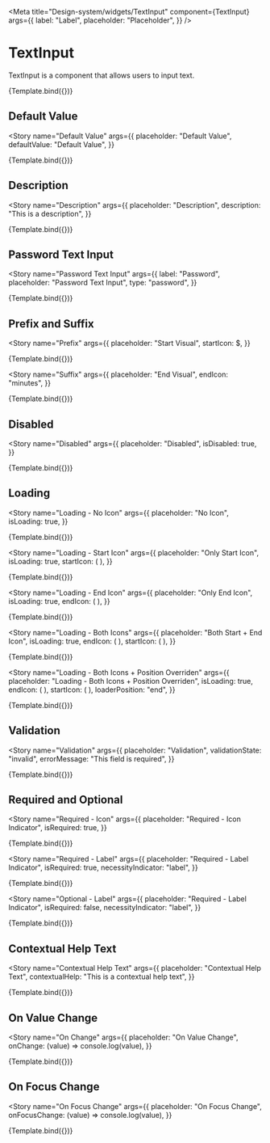 
<Meta
  title="Design-system/widgets/TextInput"
  component={TextInput}
  args={{
    label: "Label",
    placeholder: "Placeholder",
  }}
/>


# TextInput

TextInput is a component that allows users to input text.

<Canvas>
  <Story name="TextInput">{Template.bind({})}</Story>
</Canvas>

<ArgsTable of={TextInput} story="TextInput" />

## Default Value

<Story
  name="Default Value"
  args={{
    placeholder: "Default Value",
    defaultValue: "Default Value",
  }}
>
  {Template.bind({})}
</Story>

## Description

<Story
  name="Description"
  args={{
    placeholder: "Description",
    description: "This is a description",
  }}
>
  {Template.bind({})}
</Story>

## Password Text Input

<Story
  name="Password Text Input"
  args={{
    label: "Password",
    placeholder: "Password Text Input",
    type: "password",
  }}
>
  {Template.bind({})}
</Story>

## Prefix and Suffix

<Story
  name="Prefix"
  args={{
    placeholder: "Start Visual",
    startIcon: $,
  }}
>
  {Template.bind({})}
</Story>

<Story
  name="Suffix"
  args={{
    placeholder: "End Visual",
    endIcon: "minutes",
  }}
>
  {Template.bind({})}
</Story>

## Disabled

<Story
  name="Disabled"
  args={{
    placeholder: "Disabled",
    isDisabled: true,
  }}
>
  {Template.bind({})}
</Story>

## Loading

<Story
  name="Loading - No Icon"
  args={{
    placeholder: "No Icon",
    isLoading: true,
  }}
>
  {Template.bind({})}
</Story>

<Story
  name="Loading - Start Icon"
  args={{
    placeholder: "Only Start Icon",
    isLoading: true,
    startIcon: (
      <Icon>
        <EmotionHappyLineIcon />
      </Icon>
    ),
  }}
>
  {Template.bind({})}
</Story>

<Story
  name="Loading - End Icon"
  args={{
    placeholder: "Only End Icon",
    isLoading: true,
    endIcon: (
      <Icon>
        <EmotionHappyLineIcon />
      </Icon>
    ),
  }}
>
  {Template.bind({})}
</Story>

<Story
  name="Loading - Both Icons"
  args={{
    placeholder: "Both Start + End Icon",
    isLoading: true,
    endIcon: (
      <Icon>
        <EmotionHappyLineIcon />
      </Icon>
    ),
    startIcon: (
      <Icon>
        <EmotionHappyLineIcon />
      </Icon>
    ),
  }}
>
  {Template.bind({})}
</Story>

<Story
  name="Loading - Both Icons + Position Overriden"
  args={{
    placeholder: "Loading - Both Icons + Position Overriden",
    isLoading: true,
    endIcon: (
      <Icon>
        <EmotionHappyLineIcon />
      </Icon>
    ),
    startIcon: (
      <Icon>
        <EmotionHappyLineIcon />
      </Icon>
    ),
    loaderPosition: "end",
  }}
>
  {Template.bind({})}
</Story>

## Validation

<Story
  name="Validation"
  args={{
    placeholder: "Validation",
    validationState: "invalid",
    errorMessage: "This field is required",
  }}
>
  {Template.bind({})}
</Story>

## Required and Optional

<Story
  name="Required - Icon"
  args={{
    placeholder: "Required - Icon Indicator",
    isRequired: true,
  }}
>
  {Template.bind({})}
</Story>

<Story
  name="Required - Label"
  args={{
    placeholder: "Required - Label Indicator",
    isRequired: true,
    necessityIndicator: "label",
  }}
>
  {Template.bind({})}
</Story>

<Story
  name="Optional - Label"
  args={{
    placeholder: "Required - Label Indicator",
    isRequired: false,
    necessityIndicator: "label",
  }}
>
  {Template.bind({})}
</Story>

## Contextual Help Text

<Story
  name="Contextual Help Text"
  args={{
    placeholder: "Contextual Help Text",
    contextualHelp: "This is a contextual help text",
  }}
>
  {Template.bind({})}
</Story>

## On Value Change

<Story
  name="On Change"
  args={{
    placeholder: "On Value Change",
    onChange: (value) => console.log(value),
  }}
>
  {Template.bind({})}
</Story>

## On Focus Change

<Story
  name="On Focus Change"
  args={{
    placeholder: "On Focus Change",
    onFocusChange: (value) => console.log(value),
  }}
>
  {Template.bind({})}
</Story>
